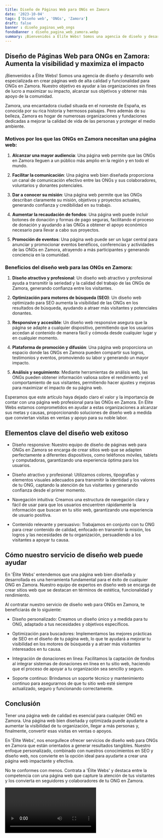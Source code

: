 ```yaml
---
title: Diseño de Páginas Web para ONGs en Zamora
date: '2023-10-04'
tags: ['Diseño web', 'ONGs', 'Zamora']
draft: false
banner : diseño_paginas_web_ongs
fondoBanner : diseño_pagina_web_zamora.webp
summary: ¡Bienvenidos a Élite Webs! Somos una agencia de diseño y desarrollo web especializada en crear páginas web de alta calidad y funcionalidad para ONGs en Zamora. Nuestro objetivo es ayudar a las organizaciones sin fines de lucro a maximizar su impacto, alcanzar sus objetivos y obtener más apoyo de la comunidad.
---
```


## Diseño de Páginas Web para ONGs en Zamora: Aumenta la visibilidad y maximiza el impacto

¡Bienvenidos a Élite Webs! Somos una agencia de diseño y desarrollo web especializada en crear páginas web de alta calidad y funcionalidad para ONGs en Zamora. Nuestro objetivo es ayudar a las organizaciones sin fines de lucro a maximizar su impacto, alcanzar sus objetivos y obtener más apoyo de la comunidad.

Zamora, una encantadora ciudad situada en el noroeste de España, es conocida por su rica historia y hermosos paisajes. Pero además de su belleza, Zamora es hogar de numerosas organizaciones y fundaciones dedicadas a mejorar la calidad de vida de las personas y proteger el medio ambiente.

### Motivos por los que las ONGs en Zamora necesitan una página web:

1. **Alcanzar una mayor audiencia**: Una página web permite que las ONGs en Zamora lleguen a un público más amplio en la región y en todo el mundo.

2. **Facilitar la comunicación**: Una página web bien diseñada proporciona un canal de comunicación efectivo entre las ONGs y sus colaboradores, voluntarios y donantes potenciales.

3. **Dar a conocer su misión**: Una página web permite que las ONGs describan claramente su misión, objetivos y proyectos actuales, generando confianza y credibilidad en su trabajo.

4. **Aumentar la recaudación de fondos**: Una página web puede incluir botones de donación y formas de pago seguras, facilitando el proceso de donación y ayudando a las ONGs a obtener el apoyo económico necesario para llevar a cabo sus proyectos.

5. **Promoción de eventos**: Una página web puede ser un lugar central para anunciar y promocionar eventos benéficos, conferencias y actividades de las ONGs en Zamora, atrayendo a más participantes y generando conciencia en la comunidad.

### Beneficios del diseño web para las ONGs en Zamora:

1. **Diseño atractivo y profesional**: Un diseño web atractivo y profesional ayuda a transmitir la seriedad y la calidad del trabajo de las ONGs de Zamora, generando confianza entre los visitantes.

2. **Optimización para motores de búsqueda (SEO)**: Un diseño web optimizado para SEO aumenta la visibilidad de las ONGs en los resultados de búsqueda, ayudando a atraer más visitantes y potenciales donantes.

3. **Responsive y accesible**: Un diseño web responsive asegura que la página se adapte a cualquier dispositivo, permitiendo que los usuarios accedan al contenido de manera fácil y cómoda desde cualquier lugar y en cualquier momento.

4. **Plataforma de promoción y difusión**: Una página web proporciona un espacio donde las ONGs en Zamora pueden compartir sus logros, testimonios y eventos, promoviendo su labor y generando un mayor impacto.

5. **Análisis y seguimiento**: Mediante herramientas de análisis web, las ONGs pueden obtener información valiosa sobre el rendimiento y el comportamiento de sus visitantes, permitiendo hacer ajustes y mejoras para maximizar el impacto de su página web.

Esperamos que este artículo haya dejado claro el valor y la importancia de contar con una página web profesional para las ONGs en Zamora. En Élite Webs estamos comprometidos en ayudar a estas organizaciones a alcanzar sus metas y causas, proporcionando soluciones de diseño web a medida que conviertan visitas en ventas y apoyo para su noble labor.

<GifSeo />

<Cta />

## Elementos clave del diseño web exitoso

- Diseño responsive: Nuestro equipo de diseño de páginas web para ONGs en Zamora se encarga de crear sitios web que se adapten perfectamente a diferentes dispositivos, como teléfonos móviles, tablets y computadoras, garantizando una experiencia óptima para los usuarios.

- Diseño atractivo y profesional: Utilizamos colores, tipografías y elementos visuales adecuados para transmitir la identidad y los valores de tu ONG, captando la atención de tus visitantes y generando confianza desde el primer momento.

- Navegación intuitiva: Creamos una estructura de navegación clara y fácil de usar para que los usuarios encuentren rápidamente la información que buscan en tu sitio web, garantizando una experiencia de usuario positiva.

- Contenido relevante y persuasivo: Trabajamos en conjunto con tu ONG para crear contenido de calidad, enfocado en transmitir la misión, los logros y las necesidades de tu organización, persuadiendo a los visitantes a apoyar tu causa.

## Cómo nuestro servicio de diseño web puede ayudar

En 'Élite Webs' entendemos que una página web bien diseñada y desarrollada es una herramienta fundamental para el éxito de cualquier ONG en Zamora. Nuestro equipo de expertos en diseño web se encarga de crear sitios web que se destacan en términos de estética, funcionalidad y rendimiento.

Al contratar nuestro servicio de diseño web para ONGs en Zamora, te beneficiarás de lo siguiente:

- Diseño personalizado: Creamos un diseño único y a medida para tu ONG, adaptado a tus necesidades y objetivos específicos.

- Optimización para buscadores: Implementamos las mejores prácticas de SEO en el diseño de tu página web, lo que te ayudará a mejorar tu visibilidad en los motores de búsqueda y a atraer más visitantes interesados en tu causa.

- Integración de donaciones en línea: Facilitamos la captación de fondos al integrar sistemas de donaciones en línea en tu sitio web, haciendo que el proceso de apoyar a tu organización sea sencillo y seguro.

- Soporte continuo: Brindamos un soporte técnico y mantenimiento continuo para asegurarnos de que tu sitio web esté siempre actualizado, seguro y funcionando correctamente.

## Conclusión

Tener una página web de calidad es esencial para cualquier ONG en Zamora. Una página web bien diseñada y optimizada puede ayudarte a aumentar la visibilidad de tu organización, llegar a más personas y, finalmente, convertir esas visitas en ventas o apoyos.

En 'Élite Webs', nos enorgullece ofrecer servicios de diseño web para ONGs en Zamora que están orientados a generar resultados tangibles. Nuestro enfoque personalizado, combinado con nuestros conocimientos en SEO y diseño web, nos convierte en la opción ideal para ayudarte a crear una página web impactante y efectiva.

No te conformes con menos. Contrata a 'Élite Webs' y destaca entre la competencia con una página web que capture la atención de tus visitantes y los convierta en seguidores y colaboradores de tu ONG en Zamora.

<Video />

<CtaBot job='ONGs' city='Zamora'/>

<Gmaps query='Zamora+españa+maps' />